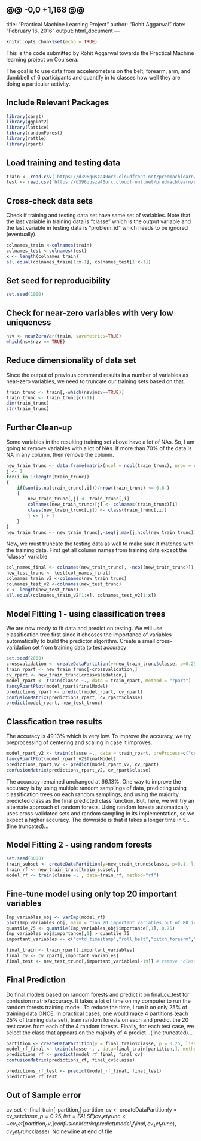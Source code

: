 @@ -0,0 +1,168 @@
---
title: "Practical Machine Learning Project"
author: "Rohit Aggarwal"
date: "February 16, 2016"
output: html_document
---

```r
knitr::opts_chunk$set(echo = TRUE)
```

This is the code submitted by Rohit Aggarwal towards the Practical Machine learning project on Coursera.

The goal is to use data from accelerometers on the belt, forearm, arm, and dumbbell of 6 participants and quantify in to classes how well they are doing a particular activity.

## Include Relevant Packages

```r
library(caret)
library(ggplot2)
library(lattice)
library(randomForest)
library(rattle)
library(rpart)
```
## Load training and testing data

```r
train <- read.csv('https://d396qusza40orc.cloudfront.net/predmachlearn/pml-training.csv', na.strings=c("NA",""), header=TRUE)
test <- read.csv('https://d396qusza40orc.cloudfront.net/predmachlearn/pml-testing.csv', na.strings=c("NA",""), header=TRUE)
```

## Cross-check data sets 

Check if training and testing data set have same set of variables. Note that the last variable in training data is "classe" which is the output variable and the last variable in testing data is "problem_id" which needs to be ignored (eventually).

```r
colnames_train <-colnames(train)
colnames_test <-colnames(test)
x <- length(colnames_train)
all.equal(colnames_train[1:x-1], colnames_test[1:x-1])
```

## Set seed for reproducibility

```r
set.seed(1000)
```

## Check for near-zero variables with very low uniqueness

```r
nsv <- nearZeroVar(train, saveMetrics=TRUE)
which(nsv$nzv == TRUE)
```

## Reduce dimensionality of data set

Since the output of previous command results in a number of variables as near-zero variables, we need to truncate our training sets based on that.

```r
train_trunc <- train[,-which(nsv$nzv==TRUE)]
train_trunc <- train_trunc[c(-1)]
dim(train_trunc)
str(train_trunc)
```

## Further Clean-up
Some variables in the resulting training set above have a lot of NAs. So, I am going to remove variables with a lot of NAs. If more than 70% of the data is NA in any column, then remove the column.

```r
new_train_trunc <- data.frame(matrix(ncol = ncol(train_trunc), nrow = nrow(train_trunc))) # create an empty data frame
j <- 1
for(i in 1:length(train_trunc))
{
	if(sum(is.na(train_trunc[,i]))/nrow(train_trunc) <= 0.6 )
	{
		new_train_trunc[,j] <- train_trunc[,i]
		colnames(new_train_trunc)[j] <- colnames(train_trunc)[i]
		class(new_train_trunc[,j]) <- class(train_trunc[,i])
		j <- j + 1
	}
}
new_train_trunc <- new_train_trunc[,-seq(j,max(j,ncol(new_train_trunc)))] # remove unnecessary columns from the data frame
```

Now, we must truncate the testing data as well to make sure it matches with the training data. First get all column names from training data except the "classe" variable

```r
col_names_final <- colnames(new_train_trunc[, -ncol(new_train_trunc)])
new_test_trunc <- test[col_names_final]
colnames_train_v2 <-colnames(new_train_trunc)
colnames_test_v2 <-colnames(new_test_trunc)
x <- length(new_test_trunc)
all.equal(colnames_train_v2[1:x], colnames_test_v2[1:x])
```

## Model Fitting 1 - using classification trees

We are now ready to fit data and predict on testing. We will use classification tree first since it chooses the importance of variables automatically to build the predictor algorithm. Create a small cross-varidation set from training data to test accuracy

```r
set.seed(2000)
crossvalidation <- createDataPartition(y=new_train_trunc$classe, p=0.25, list=FALSE)
train_rpart <- new_train_trunc[-crossvalidation,]
cv_rpart <- new_train_trunc[crossvalidation,]
model_rpart <- train(classe ~., data = train_rpart, method = "rpart")
fancyRpartPlot(model_rpart$finalModel)
predictions_rpart <- predict(model_rpart, cv_rpart)
confusionMatrix(predictions_rpart, cv_rpart$classe)
predict(model_rpart, new_test_trunc)
```

## Classfication tree results

The accuracy is 49.13% which is very low. To improve the accuracy, we try preprocessing of centering and scaling in case it improves.

```r
model_rpart_v2 <- train(classe ~., data = train_rpart, preProcess=c("center", "scale"), method = "rpart")
fancyRpartPlot(model_rpart_v2$finalModel)
predictions_rpart_v2 <- predict(model_rpart_v2, cv_rpart)
confusionMatrix(predictions_rpart_v2, cv_rpart$classe)
```

The accuracy remained unchanged at 66.13%. One way to improve the accuracy is by using multiple random samplings of data, predicting using classification trees on each random samplings, and using the majority predicted class as the final predicted class function. But, here, we will try an alternate approach of random forests. Using random forests automatically uses cross-validated sets and random sampling in its implementation, so we expect a higher accuracy. The downside is that it takes a longer time in t...(line truncated)...

## Model Fitting 2 - using random forests

```r
set.seed(3000)
train_subset <- createDataPartition(y=new_train_trunc$classe, p=0.1, list=FALSE) # use the training set as used in rpart
train_rf <- new_train_trunc[train_subset,]
model_rf <- train(classe ~. , data=train_rf, method="rf")
```

## Fine-tune model using only top 20 important variables

```r
Imp_variables_obj <- varImp(model_rf)
plot(Imp_variables_obj, main = "Top 20 important variables out of 80 in random forest model", 20)
quantile_75 <- quantile(Imp_variables_obj$importance[,1], 0.75)
Imp_variables_obj$importance[,1] > quantile_75
important_variables <- c("cvtd_timestamp","roll_belt","pitch_forearm","raw_timestamp_part_1","accel_belt_z","roll_dumbbell","accel_forearm_x","yaw_belt","magnet_dumbbell_y","num_window","magnet_dumbbell_x","total_accel_belt","magnet_belt_y","magnet_dumbbell_z","accel_dumbbell_y","pitch_belt","pitch_dumbbell","roll_forearm","classe")

final_train <- train_rpart[,important_variables]
final_cv <- cv_rpart[,important_variables]
final_test <- new_test_trunc[,important_variables[-19]] # remove "classe" from the test set as it does not exist in the test set
```

## Final Prediction
Do final models based on random forests and predict it on final_cv_test for confusion matrix/accuracy. It takes a lot of time on my computer to run the random forests training model. To reduce the time, I run it on only 25% of training data ONCE. In practical cases, one would make 4 partitions (each 25% of training data set), train random forests on each and predict the 20 test cases from each of the 4 random forests. Finally, for each test case, we select the class that appears on the majority of 4 predict...(line truncated)...

```r
partition <- createDataPartition(y = final_train$classe, p = 0.25, list = FALSE)
model_rf_final <- train(classe ~. , data=final_train[partition,], method="rf")
predictions_rf <- predict(model_rf_final, final_cv)
confusionMatrix(predictions_rf, final_cv$classe)

predictions_rf_test <- predict(model_rf_final, final_test)
predictions_rf_test
```

## Out of Sample error

cv_set <- final_train[-partition,]
partition_cv <- createDataPartition(y = cv_set$classe, p = 0.25, list = FALSE)
cv_set_trunc <- cv_set[partition_cv,]
confusionMatrix(predict(model_rf_final, cv_set_trunc), cv_set_trunc$classe)
\ No newline at end of file
